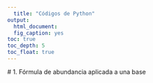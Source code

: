 ```yaml
---
  title: "Códigos de Python"
output: 
  html_document:
  fig_caption: yes
toc: true
toc_depth: 5
toc_float: true
---
```

  
  # 1. Fórmula de abundancia aplicada a una base